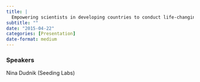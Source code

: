 ```yaml
---
title: |
  Empowering scientists in developing countries to conduct life-changing research
subtitle: ""
date: "2015-04-22"
categories: [Presentation]
date-format: medium 
---
```


### Speakers  
Nina Dudnik (Seeding Labs)


